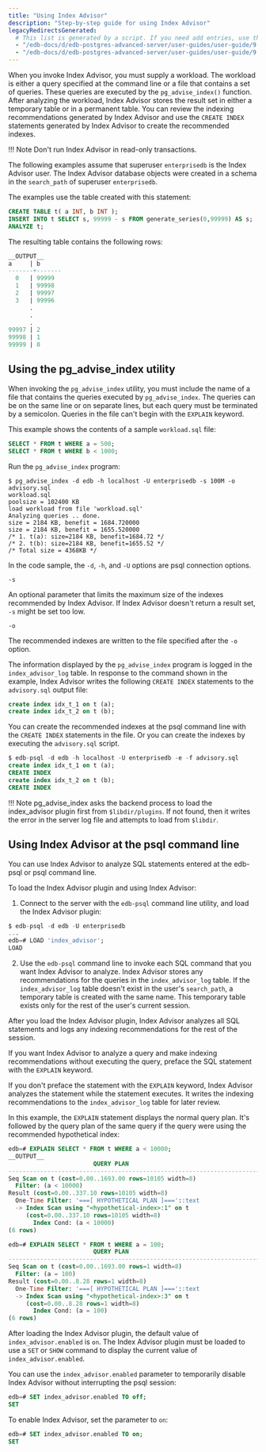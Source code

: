 ```yaml
---
title: "Using Index Advisor"
description: "Step-by-step guide for using Index Advisor"
legacyRedirectsGenerated:
  # This list is generated by a script. If you need add entries, use the `legacyRedirects` key.
  - "/edb-docs/d/edb-postgres-advanced-server/user-guides/user-guide/9.6/EDB_Postgres_Advanced_Server_Guide.1.56.html"
  - "/edb-docs/d/edb-postgres-advanced-server/user-guides/user-guide/9.5/EDB_Postgres_Enterprise_Guide.1.126.html"
---
```


<div id="using_index_advisor" class="registered_link"></div>

When you invoke Index Advisor, you must supply a workload. The workload is either a query specified at the command line or a file that contains a set of queries. These queries are executed by the `pg_advise_index()` function. After analyzing the workload, Index Advisor stores the result set in either a temporary table or in a permanent table. You can review the indexing recommendations generated by Index Advisor and use the `CREATE INDEX` statements generated by Index Advisor to create the recommended indexes.

!!! Note
    Don't run Index Advisor in read-only transactions.

The following examples assume that superuser `enterprisedb` is the Index Advisor user. The Index Advisor database objects were created in a schema in the `search_path` of superuser `enterprisedb`.

The examples use the table created with this statement:

```sql
CREATE TABLE t( a INT, b INT );
INSERT INTO t SELECT s, 99999 - s FROM generate_series(0,99999) AS s;
ANALYZE t;
```

The resulting table contains the following rows:

```sql
__OUTPUT__
a     | b
-------+-------
  0   | 99999
  1   | 99998
  2   | 99997
  3   | 99996
      .
      .
      .
99997 | 2
99998 | 1
99999 | 0
```

## Using the pg_advise_index utility

When invoking the `pg_advise_index` utility, you must include the name of a file that contains the queries executed by `pg_advise_index`. The queries can be on the same line or on separate lines, but each query must be terminated by a semicolon. Queries in the file can't begin with the `EXPLAIN` keyword.

This example shows the contents of a sample `workload.sql` file:

```sql
SELECT * FROM t WHERE a = 500;
SELECT * FROM t WHERE b < 1000;
```

Run the `pg_advise_index` program:

```shell
$ pg_advise_index -d edb -h localhost -U enterprisedb -s 100M -o advisory.sql 
workload.sql
poolsize = 102400 KB
load workload from file 'workload.sql'
Analyzing queries .. done.
size = 2184 KB, benefit = 1684.720000
size = 2184 KB, benefit = 1655.520000
/* 1. t(a): size=2184 KB, benefit=1684.72 */
/* 2. t(b): size=2184 KB, benefit=1655.52 */
/* Total size = 4368KB */
```

In the code sample, the `-d`, `-h`, and `-U` options are psql connection options.

`-s`

 An optional parameter that limits the maximum size of the indexes recommended by Index Advisor. If Index Advisor doesn't return a result set, `-s` might be set too low.

`-o`

 The recommended indexes are written to the file specified after the `-o` option.

The information displayed by the `pg_advise_index` program is logged in the `index_advisor_log` table. In response to the command shown in the example, Index Advisor writes the following `CREATE INDEX` statements to the `advisory.sql` output file:

```sql
create index idx_t_1 on t (a);
create index idx_t_2 on t (b);
```

You can create the recommended indexes at the psql command line with the `CREATE INDEX` statements in the file. Or you can create the indexes by executing the `advisory.sql` script.

```sql
$ edb-psql -d edb -h localhost -U enterprisedb -e -f advisory.sql
create index idx_t_1 on t (a);
CREATE INDEX
create index idx_t_2 on t (b);
CREATE INDEX
```

!!! Note
    pg_advise_index asks the backend process to load the index_advisor plugin first from `$libdir/plugins`. If not found, then it writes the error in the server log file and attempts to load from `$libdir`.

## Using Index Advisor at the psql command line

You can use Index Advisor to analyze SQL statements entered at the edb-psql or psql command line. 

To load the Index Advisor plugin and using Index Advisor:

1.  Connect to the server with the `edb-psql` command line utility, and load the Index Advisor plugin:

```sql
$ edb-psql -d edb -U enterprisedb
...
edb=# LOAD 'index_advisor';
LOAD
```

2.  Use the `edb-psql` command line to invoke each SQL command that you want Index Advisor to analyze. Index Advisor stores any recommendations for the queries in the `index_advisor_log` table. If the `index_advisor_log` table doesn't exist in the user's `search_path`, a temporary table is created with the same name. This temporary table exists only for the rest of the user's current session.

After you load the Index Advisor plugin, Index Advisor analyzes all SQL statements and logs any indexing recommendations for the rest of the session.

If you want Index Advisor to analyze a query and make indexing recommendations without executing the query, preface the SQL statement with the `EXPLAIN` keyword.

If you don't preface the statement with the `EXPLAIN` keyword, Index Advisor analyzes the statement while the statement executes. It writes the indexing recommendations to the `index_advisor_log` table for later review.

In this example, the `EXPLAIN` statement displays the normal query plan. It's followed by the query plan of the same query if the query were using the recommended hypothetical index:

```sql
edb=# EXPLAIN SELECT * FROM t WHERE a < 10000;
__OUTPUT__
                        QUERY PLAN
-----------------------------------------------------------------------------
Seq Scan on t (cost=0.00..1693.00 rows=10105 width=8)
  Filter: (a < 10000)
Result (cost=0.00..337.10 rows=10105 width=8)
  One-Time Filter: '===[ HYPOTHETICAL PLAN ]==='::text
  -> Index Scan using "<hypothetical-index>:1" on t
     (cost=0.00..337.10 rows=10105 width=8)
       Index Cond: (a < 10000)
(6 rows)
```
```sql
edb=# EXPLAIN SELECT * FROM t WHERE a = 100;
                        QUERY PLAN
-----------------------------------------------------------------------------
Seq Scan on t (cost=0.00..1693.00 rows=1 width=8)
  Filter: (a = 100)
Result (cost=0.00..8.28 rows=1 width=8)
  One-Time Filter: '===[ HYPOTHETICAL PLAN ]==='::text
  -> Index Scan using "<hypothetical-index>:3" on t
     (cost=0.00..8.28 rows=1 width=8)
       Index Cond: (a = 100)
(6 rows)
```

After loading the Index Advisor plugin, the default value of `index_advisor.enabled` is `on`. The Index Advisor plugin must be loaded to use a `SET` or `SHOW` command to display the current value of `index_advisor.enabled`.

You can use the `index_advisor.enabled` parameter to temporarily disable Index Advisor without interrupting the psql session:

```sql
edb=# SET index_advisor.enabled TO off;
SET
```

To enable Index Advisor, set the parameter to `on`:

```sql
edb=# SET index_advisor.enabled TO on;
SET
```
